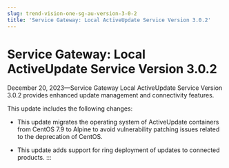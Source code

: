 ```yaml
---
slug: trend-vision-one-sg-au-version-3-0-2
title: 'Service Gateway: Local ActiveUpdate Service Version 3.0.2'
---
```

# Service Gateway: Local ActiveUpdate Service Version 3.0.2

December 20, 2023—Service Gateway Local ActiveUpdate Service Version 3.0.2 provides enhanced update management and connectivity features.

This update includes the following changes:

- This update migrates the operating system of ActiveUpdate containers from CentOS 7.9 to Alpine to avoid vulnerability patching issues related to the deprecation of CentOS.

- This update adds support for ring deployment of updates to connected products.
:::
